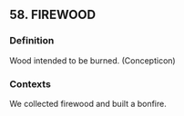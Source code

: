 ## 58. FIREWOOD
### Definition
Wood intended to be burned. (Concepticon)

### Contexts
We collected firewood and built a bonfire.

